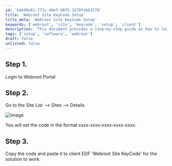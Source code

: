 ```yaml
---
id: 'bde90a61-771c-46ef-98f5-3278febb3278'
title: 'Webroot Site KeyCode Setup'
title_meta: 'Webroot Site KeyCode Setup'
keywords: ['webroot', 'site', 'keycode', 'setup', 'client']
description: 'This document provides a step-by-step guide on how to log in to the Webroot portal, navigate to the site list, and set the Site KeyCode necessary for the client solution to function correctly.'
tags: ['setup', 'software', 'webroot']
draft: false
unlisted: false
---
```

## Step 1.
Login to Webroot Portal

## Step 2.
Go to the Site List --> Sites --> Details

![Image](../../../static/img/Webroot-Site-KeyCode/image_1.png)

You will set the code in the format xxxx-xxxx-xxxx-xxxx-xxxx.

## Step 3.
Copy the code and paste it to client EDF 'Webroot Site KeyCode' for the solution to work.











